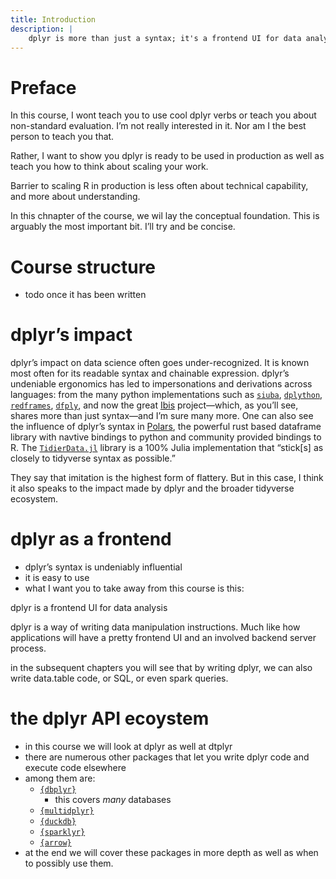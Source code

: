 ```yaml
---
title: Introduction
description: |
    dplyr is more than just a syntax; it's a frontend UI for data analysis, allowing users to write data manipulation instructions that can be executed in various backends. The dplyr API ecosystem includes packages like dbplyr, multidplyr, and sparklyr, which enable execution of dplyr code in different environments.
---
```


# Preface {.reading}

 In this course, I wont teach you to use cool dplyr verbs or teach you about non-standard evaluation. I'm not really interested in it. Nor am I the best person to teach you that. 
 
 Rather, I want to show you dplyr is ready to be used in production as well as teach you how to think about scaling your work. 
 
 Barrier to scaling R in production is less often about technical capability, and more about understanding.
 
 In this chnapter of the course, we wil lay the conceptual foundation. This is arguably the most important bit. I'll try and be concise. 

# Course structure {.reading}

- todo once it has been written

# dplyr's impact {.reading}

dplyr's impact on data science often goes under-recognized. It is known most often for its readable syntax and chainable expression. dplyr's undeniable ergonomics has led to impersonations and derivations across languages: from the many python implementations such as [`siuba`](https://github.com/machow/siuba), [`dplython`](https://pythonhosted.org/dplython/), [`redframes`](https://github.com/maxhumber/redframes), [`dfply`](https://github.com/kieferk/dfply),  and now the great [Ibis](https://ibis-project.org/) project—which, as you'll see, shares more than just syntax—and I'm sure many more. One can also see the influence of dplyr's syntax in [Polars](https://docs.pola.rs/), the powerful rust based dataframe library with navtive bindings to python and community provided bindings to R. The [`TidierData.jl`](https://tidierorg.github.io/TidierData.jl/latest/) library is a 100% Julia implementation that "stick[s] as closely to tidyverse syntax as possible."

They say that imitation is the highest form of flattery. But in this case, I think it also speaks to the impact made by dplyr and the broader tidyverse ecosystem. 

# dplyr as a frontend {.reading}

- dplyr's syntax is undeniably influential 
- it is easy to use
- what I want you to take away from this course is this:

dplyr is a frontend UI for data analysis

dplyr is a way of writing data manipulation instructions. Much like how applications will have a pretty frontend UI and an involved backend server process. 

in the subsequent chapters you will see that by writing dplyr, we can also write data.table code, or SQL, or even spark queries. 

# the dplyr API ecoystem {.reading}

- in this course we will look at dplyr as well at dtplyr 
- there are numerous other packages that let you write dplyr code and execute code elsewhere
- among them are: 
    - [`{dbplyr}`]() 
        - this covers _many_ databases 
    - [`{multidplyr}`]()
    - [`{duckdb}`]()
    - [`{sparklyr}`](https://spark.posit.co/)
    - [`{arrow}`]()
    
- at the end we will cover these packages in more depth as well as when to possibly use them.
